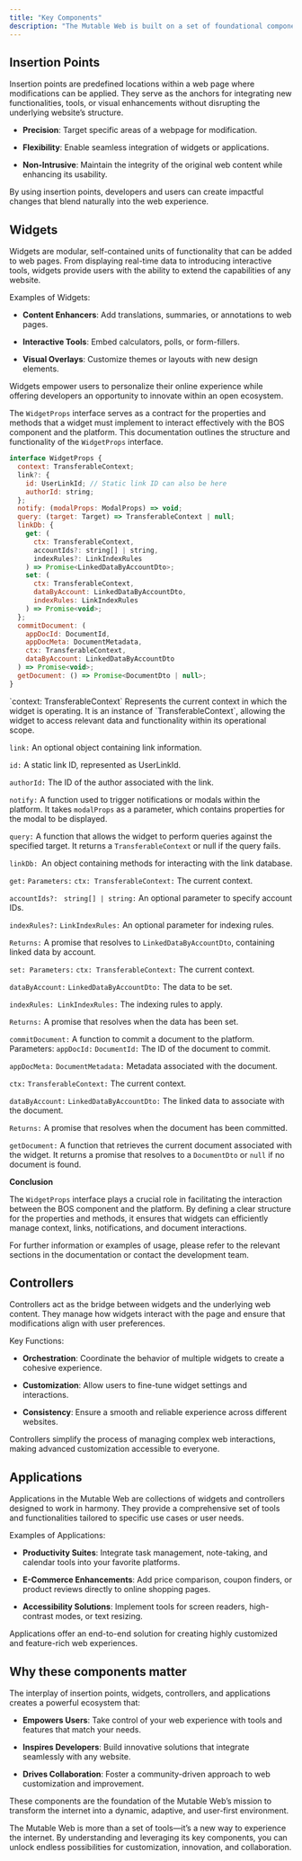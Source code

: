 ```yaml
---
title: "Key Components"
description: "The Mutable Web is built on a set of foundational components that work together to redefine how we interact with digital content. Each component plays a critical role in enabling customization, integration, and collaboration, making the web more dynamic, user-centric, and adaptable. Let’s explore these key components:"
---
```


## Insertion Points

Insertion points are predefined locations within a web page where modifications can be applied. They serve as the anchors for integrating new functionalities, tools, or visual enhancements without disrupting the underlying website’s structure.

* **Precision**: Target specific areas of a webpage for modification.

* **Flexibility**: Enable seamless integration of widgets or applications.

* **Non-Intrusive**: Maintain the integrity of the original web content while enhancing its usability.

By using insertion points, developers and users can create impactful changes that blend naturally into the web experience.

## Widgets

Widgets are modular, self-contained units of functionality that can be added to web pages. From displaying real-time data to introducing interactive tools, widgets provide users with the ability to extend the capabilities of any website.

Examples of Widgets:

* **Content Enhancers**: Add translations, summaries, or annotations to web pages.

* **Interactive Tools**: Embed calculators, polls, or form-fillers.

* **Visual Overlays**: Customize themes or layouts with new design elements.

Widgets empower users to personalize their online experience while offering developers an opportunity to innovate within an open ecosystem.

The `WidgetProps` interface serves as a contract for the properties and methods that a widget must implement to interact effectively with the BOS component and the platform. This documentation outlines the structure and functionality of the `WidgetProps` interface.

```javascript
interface WidgetProps {
  context: TransferableContext;
  link?: {
    id: UserLinkId; // Static link ID can also be here
    authorId: string;
  };
  notify: (modalProps: ModalProps) => void;
  query: (target: Target) => TransferableContext | null;
  linkDb: {
    get: (
      ctx: TransferableContext,
      accountIds?: string[] | string,
      indexRules?: LinkIndexRules
    ) => Promise<LinkedDataByAccountDto>;
    set: (
      ctx: TransferableContext,
      dataByAccount: LinkedDataByAccountDto,
      indexRules: LinkIndexRules
    ) => Promise<void>;
  };
  commitDocument: (
    appDocId: DocumentId,
    appDocMeta: DocumentMetadata,
    ctx: TransferableContext,
    dataByAccount: LinkedDataByAccountDto
  ) => Promise<void>;
  getDocument: () => Promise<DocumentDto | null>;
}
```

<Accordion title="Properties" defaultOpen={false}>
  `context: TransferableContext` Represents the current context in which the widget is operating. It is an instance of `TransferableContext`, allowing the widget to access relevant data and functionality within its operational scope.



  `link:` An optional object containing link information.



  `id:` A static link ID, represented as UserLinkId.



  `authorId:` The ID of the author associated with the link.



  `notify:` A function used to trigger notifications or modals within the platform. It takes `modalProps` as a parameter, which contains properties for the modal to be displayed.



  `query:` A function that allows the widget to perform queries against the specified target. It returns a `TransferableContext` or null if the query fails.



  `linkDb: `An object containing methods for interacting with the link database.



  `get:`  `Parameters:`  `ctx: TransferableContext:` The current context.



  `accountIds?: `	`string[] | string:` An optional parameter to specify account IDs.



  `indexRules?:`	`LinkIndexRules:` An optional parameter for indexing rules.&#x20;

  `Returns:` A promise that resolves to `LinkedDataByAccountDto`, containing linked data by account.



  `set: Parameters:` `ctx: TransferableContext:` The current context.



  `dataByAccount:` `LinkedDataByAccountDto:` The data to be set.



  `indexRules: LinkIndexRules:` The indexing rules to apply.

  `Returns:` A promise that resolves when the data has been set.



  `commitDocument:`	A function to commit a document to the platform.
  Parameters: `appDocId:` `DocumentId:` The ID of the document to commit.



  `appDocMeta:` `DocumentMetadata:` Metadata associated with the document.



  `ctx:` `TransferableContext:` The current context.



  `dataByAccount:` `LinkedDataByAccountDto:` The linked data to associate with the document.

  `Returns:` A promise that resolves when the document has been committed.



  `getDocument:`	A function that retrieves the current document associated with the widget. It returns a promise that resolves to a `DocumentDto` or `null` if no document is found.



  **Conclusion**

  The `WidgetProps` interface plays a crucial role in facilitating the interaction between the BOS component and the platform. By defining a clear structure for the properties and methods, it ensures that widgets can efficiently manage context, links, notifications, and document interactions.



  For further information or examples of usage, please refer to the relevant sections in the documentation or contact the development team.
</Accordion>

## Controllers

Controllers act as the bridge between widgets and the underlying web content. They manage how widgets interact with the page and ensure that modifications align with user preferences.

Key Functions:

* **Orchestration**: Coordinate the behavior of multiple widgets to create a cohesive experience.

* **Customization**: Allow users to fine-tune widget settings and interactions.

* **Consistency**: Ensure a smooth and reliable experience across different websites.

Controllers simplify the process of managing complex web interactions, making advanced customization accessible to everyone.

## Applications

Applications in the Mutable Web are collections of widgets and controllers designed to work in harmony. They provide a comprehensive set of tools and functionalities tailored to specific use cases or user needs.

Examples of Applications:

* **Productivity Suites**: Integrate task management, note-taking, and calendar tools into your favorite platforms.

* **E-Commerce Enhancements**: Add price comparison, coupon finders, or product reviews directly to online shopping pages.

* **Accessibility Solutions**: Implement tools for screen readers, high-contrast modes, or text resizing.

Applications offer an end-to-end solution for creating highly customized and feature-rich web experiences.

## Why these components matter

The interplay of insertion points, widgets, controllers, and applications creates a powerful ecosystem that:

* **Empowers Users**: Take control of your web experience with tools and features that match your needs.

* **Inspires Developers**: Build innovative solutions that integrate seamlessly with any website.

* **Drives Collaboration**: Foster a community-driven approach to web customization and improvement.

These components are the foundation of the Mutable Web’s mission to transform the internet into a dynamic, adaptive, and user-first environment.

The Mutable Web is more than a set of tools—it’s a new way to experience the internet. By understanding and leveraging its key components, you can unlock endless possibilities for customization, innovation, and collaboration.